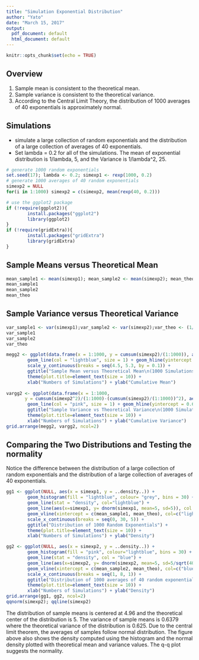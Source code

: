 ```yaml
---
title: "Simulation Exponential Distribution"
author: "Yato"
date: "March 15, 2017"
output:
  pdf_document: default
  html_document: default
---
```


```r
knitr::opts_chunk$set(echo = TRUE)
```

## Overview
1. Sample mean is consistent to the theoretical mean.
2. Sample variance is consistent to the theoretical variance.
3. According to the Central Limit Theory, the distribution of 1000 averages of 40 exponentials is approximately normal.

## Simulations
* simulate a large collection of random exponentials and the distribution of a large collection of averages of 40 exponentials.
* Set lambda = 0.2 for all of the simulations. The mean of exponential distribution is 1/lambda, 5, and the Variance is 1/lambda^2, 25.
```r
# generate 1000 random exponentials
set.seed(17); lambda <- 0.2; simexp1 <- rexp(1000, 0.2)
# generate 1000 averages of 40 random exponentials
simexp2 = NULL
for(i in 1:1000) simexp2 = c(simexp2, mean(rexp(40, 0.2)))
```
```r
# use the ggplot2 package
if (!require(ggplot2)){
        install.packages("ggplot2")
        library(ggplot2)
}
if (!require(gridExtra)){
        install.packages("gridExtra")
        library(gridExtra)
}
```

## Sample Means versus Theoretical Mean
```r
mean_sample1 <- mean(simexp1); mean_sample2 <- mean(simexp2); mean_theo <- 1/lambda;
mean_sample1
mean_sample2
mean_theo
```

## Sample Variance versus Theoretical Variance
```r
var_sample1 <- var(simexp1);var_sample2 <- var(simexp2);var_theo <- (1/lambda^2/40);
var_sample1
var_sample2
var_theo 

megg2 <- ggplot(data.frame(x = 1:1000, y = cumsum(simexp2)/(1:1000)), aes(x = x, y=y)) +
        geom_line(col = "lightblue", size = 1) + geom_hline(yintercept = 5) + 
        scale_y_continuous(breaks = seq(4.5, 5.3, by = 0.1)) +
        ggtitle("Sample Mean versus Theoretical Mean\n(1000 Simulations)") +
        theme(plot.title=element_text(size = 10)) +
        xlab("Numbers of Simulations") + ylab("Cumulative Mean")
        
vargg2 <- ggplot(data.frame(x = 1:1000, 
       y = cumsum(simexp2^2)/(1:1000)-(cumsum(simexp2)/(1:1000))^2), aes(x = x, y=y)) + 
        geom_line(col = "pink", size = 1) + geom_hline(yintercept = 0.625) +
        ggtitle("Sample Variance vs Theoretical Variance\n(1000 Simulations)") + 
        theme(plot.title=element_text(size = 10)) +
        xlab("Numbers of Simulations") + ylab("Cumulative Variance")
grid.arrange(megg2, vargg2, ncol=2)
```

## Comparing the Two Distributions and Testing the normality
Notice the difference between the distribution of a large collection of random exponentials and the distribution of a large collection of averages of 40 exponentials.
```r
gg1 <- ggplot(NULL, aes(x = simexp1, y = ..density..)) + 
        geom_histogram(fill = "lightblue", colour= "grey", bins = 30) + 
        geom_line(stat = "density", col="lightblue") + 
        geom_line(aes(x=simexp1, y= dnorm(simexp1, mean=5, sd=5)), col = "red", linetype="dashed") +
        geom_vline(xintercept = c(mean_sample1, mean_theo), col=c("lightblue", "red")) +
        scale_x_continuous(breaks = seq(0, 30, 5)) +
        ggtitle("Distribution of 1000 Random Exponentials") +
        theme(plot.title=element_text(size = 10)) +
        xlab("Numbers of Simulations") + ylab("Density")

gg2 <- ggplot(NULL, aes(x = simexp2, y = ..density..)) +
        geom_histogram(fill = "pink", colour="lightblue", bins = 30) +
        geom_line(stat = "density", col = "blue") + 
        geom_line(aes(x=simexp2, y= dnorm(simexp2, mean=5, sd=5/sqrt(40))), col = "red", linetype="dashed") +
        geom_vline(xintercept = c(mean_sample2, mean_theo), col=c("blue", "red")) +
        scale_x_continuous(breaks = seq(1, 8, 1)) +
        ggtitle("Distribution of 1000 averages of 40 random exponentials") +
        theme(plot.title=element_text(size = 10)) +
        xlab("Numbers of Simulations") + ylab("Density")
grid.arrange(gg1, gg2, ncol=2)
qqnorm(simexp2); qqline(simexp2)
```
The distribution of sample means is centered at 4.96 and the theoretical center of the distribution is 5. The variance of sample means is 0.6379 where the theoretical variance of the distribution is 0.625.
Due to the central limit theorem, the averages of samples follow normal distribution. The figure above also shows the density computed using the histogram and the normal density plotted with theoretical mean and variance values.
The q-q plot suggests the normality.
